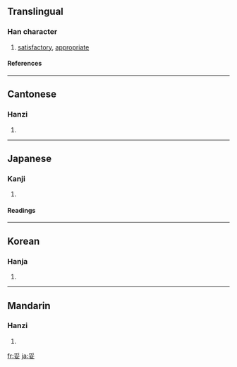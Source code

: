 ==Translingual==
===Han character===
{{Han char|rn=38|rad=女|as=04|sn=7|four=2040<sub>4</sub>|canj=月女 (BV)|ids=⿱[[爫]][[女]]}}
# [[satisfactory]], [[appropriate]]
====References====
{{Han ref|kx=0257.060|dkj=06107|dj=0521.180|hdz=21032.020|uh=59A5|ud=22949|bh=A7B4|bd=42932}}
----

==Cantonese==
===Hanzi===
{{yue-hanzi|jyut=|y=to5}}
# {{defn|Cantonese}}
----
==Japanese==
===Kanji===
{{ja-kanji|grade=c|rs=女04}}
# {{defn|Japanese}} 
====Readings====
{{ja-readings|on=[[だ]] (da), [[た]] (ta)|kun=[[やすい]] (yasui), [[おだやか]] (odayaka)}}
----
==Korean==
===Hanja===
{{ko-hanja|hangeul=타|rv=ta|mr=t'a}}
# {{defn|Korean}}
----
==Mandarin==
===Hanzi===
{{cmn-hanzi|pin=[[tuǒ]] ([[tuo3]])|wg=t'o<sup>3</sup>}}
# {{defn|Mandarin}}

[[fr:妥]]
[[ja:妥]]